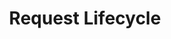 ---
id: "express_hard_005"
questionType: "MULTIPLE_CHOICE"
title: "Request Lifecycle"
description: "Which method ends the response process?"
difficulty: "HARD"
category: "Express"
options:
  - "res.send()"
  - "res.end()"
  - "res.close()"
  - "res.terminate()"
correctAnswer: 1
---